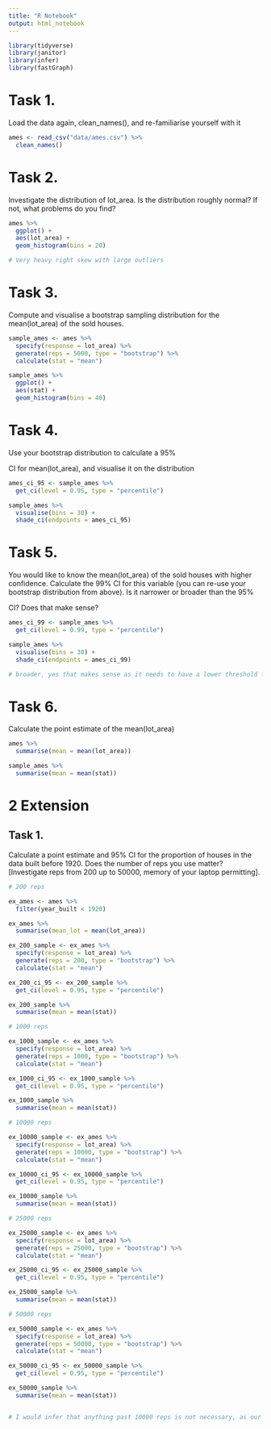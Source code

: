 ```yaml
---
title: "R Notebook"
output: html_notebook
---
```


```r
library(tidyverse)
library(janitor)
library(infer)
library(fastGraph)
```


# Task 1.
Load the data again, clean_names(), and re-familiarise yourself with it

```r

ames <- read_csv("data/ames.csv") %>% 
  clean_names()
```

# Task 2.
Investigate the distribution of lot_area. Is the distribution roughly normal? If not, what problems do you find?

```r
ames %>% 
  ggplot() +
  aes(lot_area) +
  geom_histogram(bins = 20)

# Very heavy right skew with large outliers
```


# Task 3.
Compute and visualise a bootstrap sampling distribution for the mean(lot_area) of the sold houses.

```r
sample_ames <- ames %>% 
  specify(response = lot_area) %>% 
  generate(reps = 5000, type = "bootstrap") %>% 
  calculate(stat = "mean")

sample_ames %>% 
  ggplot() +
  aes(stat) +
  geom_histogram(bins = 40)
```


# Task 4.
Use your bootstrap distribution to calculate a 95%

CI for mean(lot_area), and visualise it on the distribution

```r
ames_ci_95 <- sample_ames %>% 
  get_ci(level = 0.95, type = "percentile")

sample_ames %>% 
  visualise(bins = 30) +
  shade_ci(endpoints = ames_ci_95)
```



# Task 5.
You would like to know the mean(lot_area) of the sold houses with higher confidence. Calculate the 99%
CI for this variable (you can re-use your bootstrap distribution from above). Is it narrower or broader than the 95%

CI? Does that make sense?

```r
ames_ci_99 <- sample_ames %>% 
  get_ci(level = 0.99, type = "percentile")

sample_ames %>% 
  visualise(bins = 30) +
  shade_ci(endpoints = ames_ci_99)

# broader, yes that makes sense as it needs to have a lower threshold for error, and therfoer needs to cover more outlying data.
```


# Task 6.
Calculate the point estimate of the mean(lot_area)

```r

ames %>% 
  summarise(mean = mean(lot_area))

sample_ames %>% 
  summarise(mean = mean(stat))

```

# 2 Extension


## Task 1.
Calculate a point estimate and 95% CI for the proportion of houses in the data built before 1920. Does the number of reps you use matter? [Investigate reps from 200 up to 50000, memory of your laptop permitting]. 

```r
# 200 reps

ex_ames <- ames %>% 
  filter(year_built < 1920)

ex_ames %>% 
  summarise(mean_lot = mean(lot_area))

ex_200_sample <- ex_ames %>% 
  specify(response = lot_area) %>% 
  generate(reps = 200, type = "bootstrap") %>% 
  calculate(stat = "mean")

ex_200_ci_95 <- ex_200_sample %>% 
  get_ci(level = 0.95, type = "percentile")

ex_200_sample %>% 
  summarise(mean = mean(stat))

```

```r
# 1000 reps

ex_1000_sample <- ex_ames %>% 
  specify(response = lot_area) %>% 
  generate(reps = 1000, type = "bootstrap") %>% 
  calculate(stat = "mean")

ex_1000_ci_95 <- ex_1000_sample %>% 
  get_ci(level = 0.95, type = "percentile")

ex_1000_sample %>% 
  summarise(mean = mean(stat))
```

```r
# 10000 reps

ex_10000_sample <- ex_ames %>% 
  specify(response = lot_area) %>% 
  generate(reps = 10000, type = "bootstrap") %>% 
  calculate(stat = "mean")

ex_10000_ci_95 <- ex_10000_sample %>% 
  get_ci(level = 0.95, type = "percentile")

ex_10000_sample %>% 
  summarise(mean = mean(stat))

```

```r
# 25000 reps

ex_25000_sample <- ex_ames %>% 
  specify(response = lot_area) %>% 
  generate(reps = 25000, type = "bootstrap") %>% 
  calculate(stat = "mean")

ex_25000_ci_95 <- ex_25000_sample %>% 
  get_ci(level = 0.95, type = "percentile")

ex_25000_sample %>% 
  summarise(mean = mean(stat))

```

```r
# 50000 reps

ex_50000_sample <- ex_ames %>% 
  specify(response = lot_area) %>% 
  generate(reps = 50000, type = "bootstrap") %>% 
  calculate(stat = "mean")

ex_50000_ci_95 <- ex_50000_sample %>% 
  get_ci(level = 0.95, type = "percentile")

ex_50000_sample %>% 
  summarise(mean = mean(stat))


# I would infer that anything past 10000 reps is not necessary, as our variation from then on is no longer approaching the mean from our original sample
```


